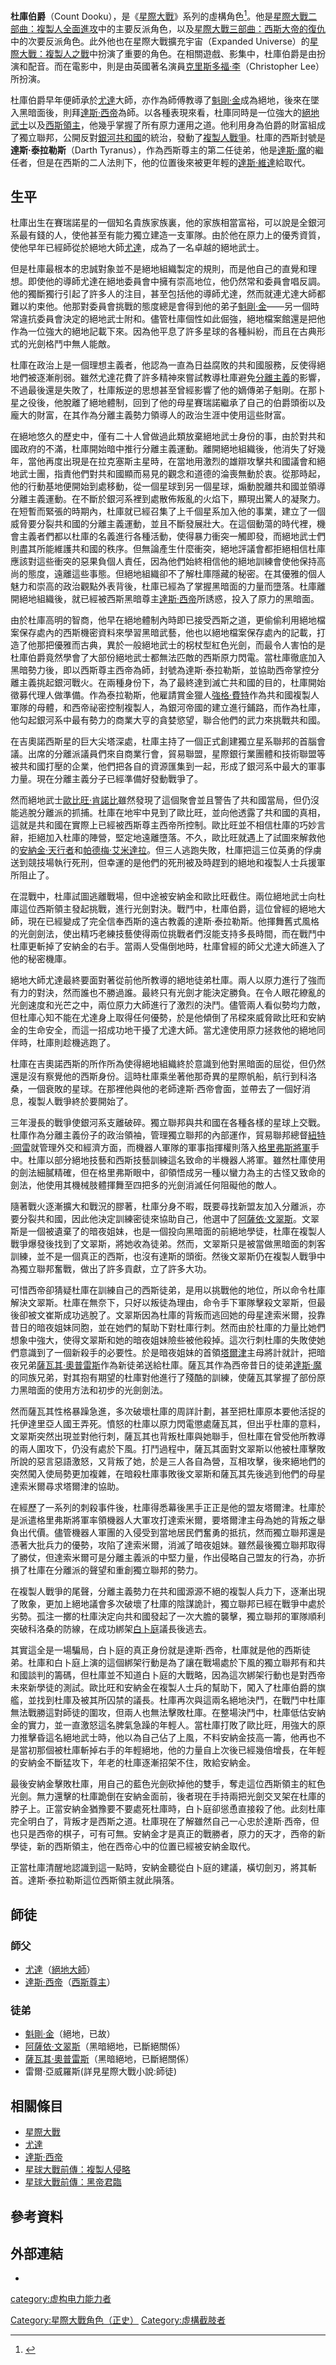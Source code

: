 {{noteTA
|G1=StarWars
}}
{{Infobox Star Wars character
| name = 杜庫伯爵 '''/'''達斯·泰拉勒斯<br/>Count Dooku '''/''' Darth Tyranus
| source = [[星際大戰|星際大戰]]
| image =
| size = 250px
| caption =
| first = [[星際大戰二部曲：複製人全面進攻|複製人全面進攻]]
| last = [[星際大戰三部曲：西斯大帝的復仇|西斯大帝的復仇]]
| portrayer = [[克里斯多福·李|克里斯多福·李]]（II，III）
| voiceactor =
| occupation = [[絕地武士|絕地武士]]（曾經）<small></small><br />[[西斯_(星際大戰)|西斯領主]]<br />獨立聯邦首領<br />賽瑞諾伯爵
| planet = 賽瑞諾
| affiliation = [[銀河共和國|銀河共和國]]<small>（已脫離）</small><br />[[絕地議會|絕地議會]]<small>（已脫離）</small><br />[[西斯_(星際大戰)|西斯組織]]<br />獨立聯邦
| species = 人類
| gender = 男性
| family =
}}

'''杜庫伯爵'''（Count Dooku），是《[[星際大戰|星際大戰]]》系列的虛構角色<ref>{{cite web|publisher=[[Star_Wars_Databank|Star Wars Databank]]|title=Count Dooku|url=http://www.starwars.com/databank/count-dooku|accessdate=2015年11月3日|language=en|archive-date=2021年2月25日|archive-url=https://web.archive.org/web/20210225090811/https://www.starwars.com/databank/count-dooku|dead-url=no}}</ref>。他是[[星際大戰二部曲：複製人全面進攻|星際大戰二部曲：複製人全面進攻]]中的主要反派角色，以及[[星際大戰三部曲：西斯大帝的復仇|星際大戰三部曲：西斯大帝的復仇]]中的次要反派角色。此外他也在星際大戰擴充宇宙（Expanded Universe）的[[星際大戰：複製人之戰_(3D動畫影集)|星際大戰：複製人之戰]]中扮演了重要的角色。在相關遊戲、影集中，杜庫伯爵是由{{le|柯瑞·伯頓|Corey Burton}}扮演和配音。而在電影中，則是由英國著名演員[[克里斯多福·李|克里斯多福·李]]（Christopher Lee）所扮演。

杜庫伯爵早年便師承於[[尤達|尤達]]大師，亦作為師傅教導了[[魁剛·金|魁剛·金]]成為絕地，後來在墜入黑暗面後，則拜[[達斯·西帝|達斯·西帝]]為師。以各種表現來看，杜庫同時是一位強大的[[絕地武士|絕地武士]]以及[[西斯_(星際大戰)|西斯領主]]，他幾乎掌握了所有原力運用之道。他利用身為伯爵的財富組成了獨立聯邦，公開反對[[銀河共和國|銀河共和國]]的統治，發動了[[複製人戰爭|複製人戰爭]]。杜庫的西斯封號是'''達斯·泰拉勒斯'''（Darth Tyranus），作為西斯尊主的第二任徒弟，他是[[達斯·魔|達斯·魔]]的繼任者，但是在西斯的二人法則下，他的位置後來被更年輕的[[達斯·維達|達斯·維達]]給取代。

== 生平 ==
杜庫出生在賽瑞諾星的一個知名貴族家族裏，他的家族相當富裕，可以說是全銀河系最有錢的人，使他甚至有能力獨立建造一支軍隊。由於他在原力上的優秀資質，使他早年已經師從於絕地大師[[尤達|尤達]]，成為了一名卓越的絕地武士。

但是杜庫最根本的忠誠對象並不是絕地組織製定的規則，而是他自己的直覺和理想。即使他的導師尤達在絕地委員會中擁有崇高地位，他仍然常和委員會唱反調。他的獨斷獨行引起了許多人的注目，甚至包括他的導師尤達，然而就連尤達大師都難以約束他。他那對委員會挑戰的態度總是會得到他的弟子[[魁剛·金|魁剛·金]]——另一個時常違抗委員會決定的絕地武士附和。儘管杜庫個性如此倔強，絕地檔案館還是把他作為一位強大的絕地記載下來。因為他平息了許多星球的各種糾紛，而且在古典形式的光劍格鬥中無人能敵。

杜庫在政治上是一個理想主義者，他認為一直為日益腐敗的共和國服務，反使得絕地們被逐漸削弱。雖然尤達花費了許多精神來嘗試教導杜庫避免[[分離主義|分離主義]]的影響，不過最後還是失敗了，杜庫叛逆的思想甚至曾經影響了他的嫡傳弟子魁剛。在那卜星之役後，他脫離了絕地體制，回到了他的母星賽瑞諾繼承了自己的伯爵頭銜以及龐大的財富，在其作為分離主義勢力領導人的政治生涯中使用這些財富。

在絕地悠久的歷史中，僅有二十人曾做過此類放棄絕地武士身份的事，由於對共和國政府的不滿，杜庫開始暗中推行分離主義運動。離開絕地組織後，他消失了好幾年，當他再度出現是在拉克塞斯主星時，在當地用激烈的雄辯攻擊共和國議會和絕地武士團，指責他們對共和國顯而易見的觀念和道德的淪喪無動於衷。從那時起，他的行動基地便開始到處移動，從一個星球到另一個星球，煽動脫離共和國並領導分離主義運動。在不斷於銀河系裡到處散佈叛亂的火焰下，顯現出驚人的凝聚力。在短暫而緊張的時期內，杜庫就已經召集了上千個星系加入他的事業，建立了一個威脅要分裂共和國的分離主義運動，並且不斷發展壯大。在這個動蕩的時代裡，機會主義者們都以杜庫的名義進行各種活動，使得暴力衝突一觸即發，而絕地武士們則盡其所能維護共和國的秩序。但無論產生什麼衝突，絕地評議會都拒絕相信杜庫應該對這些衝突的惡果負個人責任，因為他們始終相信他的絕地訓練會使他保持高尚的態度，遠離這些事態。但絕地組織卻不了解杜庫隱藏的秘密。在其優雅的個人魅力和崇高的政治觀點外表背後，杜庫已經為了掌握黑暗面的力量而墮落。杜庫離開絕地組織後，就已經被西斯黑暗尊主[[達斯·西帝|達斯·西帝]]所誘惑，投入了原力的黑暗面。

由於杜庫高明的智商，他早在絕地體制內時即已接受西斯之道，更偷偷利用絕地檔案保存處內的西斯機密資料來學習黑暗武藝，他也以絕地檔案保存處內的記載，打造了他那把優雅而古典，異於一般絕地武士的柺杖型紅色光劍，而最令人害怕的是杜庫伯爵竟然學會了大部份絕地武士都無法匹敵的西斯原力閃電。當杜庫徹底加入黑暗勢力後，即以西斯尊主西帝為師，封號為達斯‧泰拉勒斯，並協助西帝掌控分離主義挑起銀河戰火。在兩種身份下，為了最終達到滅亡共和國的目的，杜庫開始徵募代理人做準備。作為泰拉勒斯，他雇請賞金獵人[[強格·費特|強格·費特]]作為共和國複製人軍隊的母體，和西帝祕密控制複製人，為銀河帝國的建立進行鋪路，而作為杜庫，他勾起銀河系中最有勢力的商業大亨的貪婪慾望，聯合他們的武力來挑戰共和國。

在吉奧諾西斯星的巨大尖塔深處，杜庫主持了一個正式創建獨立星系聯邦的首腦會議。出席的分離派議員們來自商業行會，貿易聯盟，星際銀行業團體和技術聯盟等被共和國打壓的企業，他們把各自的資源匯集到一起，形成了銀河系中最大的軍事力量。現在分離主義分子已經準備好發動戰爭了。

然而絕地武士[[歐比旺·肯諾比|歐比旺·肯諾比]]雖然發現了這個聚會並且警告了共和國當局，但仍沒能逃脫分離派的抓捕。杜庫在地牢中見到了歐比旺，並向他透露了共和國的真相，這就是共和國在實際上已經被西斯尊主西帝所控制。歐比旺並不相信杜庫的巧妙言辭，拒絕加入杜庫的陣營，堅定地遠離墮落。不久，歐比旺就遇上了試圖來解救他的[[安納金·天行者|安納金·天行者]]和[[帕德梅·艾米達拉|帕德梅·艾米達拉]]。但三人逃跑失敗，杜庫把這三位英勇的俘虜送到競技場執行死刑，但幸運的是他們的死刑被及時趕到的絕地和複製人士兵援軍所阻止了。

在混戰中，杜庫試圖逃離戰場，但中途被安納金和歐比旺截住。兩位絕地武士向杜庫這位西斯領主發起挑戰，進行光劍對決。戰鬥中，杜庫伯爵，這位曾經的絕地大師，現在已經變成了完全信奉西斯的遠古教義的達斯·泰拉勒斯。他揮舞舊式風格的光劍劍法，使出精巧老練技藝使得兩位挑戰者們沒能支持多長時間，而在戰鬥中杜庫更斬掉了安納金的右手。當兩人受傷倒地時，杜庫曾經的師父尤達大師進入了他的秘密機庫。

絕地大師尤達最終要面對著從前他所教導的絕地徒弟杜庫。兩人以原力進行了強而有力的對決，然而誰也不勝過誰。最終只有光劍才能決定勝負。在令人眼花繚亂的光劍速度和光芒之中，兩位原力大師進行了激烈的決鬥。儘管兩人看似勢均力敵，但杜庫心知不能在尤達身上取得任何優勢，於是他傾倒了吊樑來威脅歐比旺和安納金的生命安全，而這一招成功地干擾了尤達大師。當尤達使用原力拯救他的絕地同伴時，杜庫則趁機逃跑了。

杜庫在吉奧諾西斯的所作所為使得絕地組織終於意識到他對黑暗面的屈從，但仍然還是沒有察覺他的西斯身份。這時杜庫乘坐著他那奇異的星際帆船，航行到科洛桑，一個衰敗的星球。在那裡他與他的老師達斯·西帝會面，並帶去了一個好消息，複製人戰爭終於要開始了。

三年漫長的戰爭使銀河系支離破碎。獨立聯邦與共和國在各種各樣的星球上交戰。杜庫作為分離主義份子的政治領袖，管理獨立聯邦的內部運作，貿易聯邦總督[[紐特·岡雷|紐特·岡雷]]就管理外交和經濟方面，而機器人軍隊的軍事指揮權則落入[[格里弗斯將軍|格里弗斯將軍]]手中。杜庫以部分絕地技藝和西斯技藝訓練這名致命的半機器人將軍。雖然杜庫使用的劍法細膩精確，但在格里弗斯眼中，卻領悟成另一種以蠻力為主的古怪又致命的劍法，他使用其機械肢體揮舞至四把多的光劍消滅任何阻礙他的敵人。

隨著戰火逐漸擴大和戰況的膠著，杜庫分身不暇，既要尋找新盟友加入分離派，亦要分裂共和國，因此他決定訓練密徒來協助自己，他選中了[[星球大戰角色列表|阿薩依·文翠斯]]。文翠斯是一個被遺棄了的暗夜姐妹，也是一個投向黑暗面的前絕地學徒，杜庫在複製人戰爭爆發後找到了文翠斯，將她收為徒弟。然而，文翠斯只是被當做黑暗面的刺客訓練，並不是一個真正的西斯，也沒有達斯的頭銜。然後文翠斯仍在複製人戰爭中為獨立聯邦奮戰，做出了許多貢獻，立了許多大功。

可惜西帝卻猜疑杜庫在訓練自己的西斯徒弟，是用以挑戰他的地位，所以命令杜庫解決文翠斯。杜庫在無奈下，只好以叛徒為理由，命令手下軍隊擊殺文翠斯，但最後卻被文崔斯成功逃脫了。文翠斯因為杜庫的背叛而逃回她的母星達索米爾，投靠昔日的暗夜姐妹同胞，並在她們的幫助下對杜庫行刺。然而由於杜庫的力量比她們想象中強大，使得文翠斯和她的暗夜姐妹險些被他殺掉。這次行刺杜庫的失敗使她們意識到了一個新殺手的必要性。於是暗夜姐妹的首領[[星球大戰角色列表|塔爾津]]主母將計就計，把暗夜兄弟[[星球大戰角色列表|薩瓦其·奧普雷斯]]作為新徒弟送給杜庫。薩瓦其作為西帝昔日的徒弟[[達斯·魔|達斯·魔]]的同族兄弟，對其抱有期望的杜庫對他進行了殘酷的訓練，使薩瓦其掌握了部份原力黑暗面的使用方法和初步的光劍劍法。

然而薩瓦其性格暴躁急進，多次破壞杜庫的周詳計劃，甚至把杜庫原本要他活捉的托伊達里亞人國王弄死。憤怒的杜庫以原力閃電懲處薩瓦其，但出乎杜庫的意料，文翠斯突然出現並對他行刺，薩瓦其也背叛杜庫與她聯手，但杜庫在曾受他所教導的兩人圍攻下，仍没有處於下風。打鬥過程中，薩瓦其面對文翠斯以他被杜庫擊敗所說的惡言惡語激怒，又背叛了她，於是三人各自為營，互相攻擊，後來絕地們的突然闖入使局勢更加複雜，在暗殺杜庫事敗後文翠斯和薩瓦其先後逃到他們的母星達索米爾尋求塔爾津的協助。

在經歷了一系列的刺殺事件後，杜庫得悉幕後黑手正正是他的盟友塔爾津。杜庫於是派遣格里弗斯將軍率領機器人大軍攻打達索米爾，要塔爾津主母為她的背叛之舉負出代價。儘管機器人軍團的入侵受到當地居民們奮勇的抵抗，然而獨立聯邦還是憑著大批兵力的優勢，攻陷了達索米爾，消滅了暗夜姐妹。雖然最後獨立聯邦取得了勝仗，但達索米爾可是分離主義派的中堅力量，作出侵略自己盟友的行為，亦折損了杜庫在分離派的聲望和重創獨立聯邦的勢力。

在複製人戰爭的尾聲，分離主義勢力在共和國源源不絕的複製人兵力下，逐漸出現了敗象，更加上絕地議會多次破壞了杜庫的陰謀詭計，獨立聯邦已經在戰爭中處於劣勢。孤注一擲的杜庫決定向共和國發起了一次大膽的襲擊，獨立聯邦的軍隊順利突破科洛桑的防線，在成功綁架[[白卜庭|白卜庭]]議長後逃去。

其實這全是一場騙局，白卜庭的真正身份就是達斯·西帝，杜庫就是他的西斯徒弟。杜庫和白卜庭上演的這個綁架行動是為了讓在戰場處於下風的獨立聯邦有和共和國談判的籌碼，但杜庫並不知道白卜庭的大戰略，因為這次綁架行動也是對西帝未來新學徒的測試。歐比旺和安納金在複製人士兵的幫助下，闖入了杜庫伯爵的旗艦，並找到杜庫及被其所囚禁的議長。杜庫再次與這兩名絕地決鬥，在戰鬥中杜庫無法戰勝這對師徒的圍攻，但兩人也無法擊敗杜庫。在整場決鬥中，杜庫低估安納金的實力，並一直激怒這名脾氣急躁的年輕人。當杜庫打敗了歐比旺，用強大的原力推擊昏這名絕地武士時，他以為自己佔了上風，不料安納金技高一籌，他再也不是當初那個被杜庫斬掉右手的年輕絕地，他的力量自上次後已經幾倍增長，在年輕的安納金不斷猛攻下，年老的杜庫逐漸招架不住，敗給安納金。

最後安納金擊敗杜庫，用自己的藍色光劍砍掉他的雙手，奪走這位西斯領主的紅色光劍。無力還擊的杜庫跪倒在安納金面前，後者現在手持兩把光劍交叉架在杜庫的脖子上。正當安納金猶豫要不要處死杜庫時，白卜庭卻慫恿直接殺了他。此刻杜庫完全明白了，背叛才是西斯之道。杜庫現在了解雖然自己一心忠於達斯·西帝，但也只是西帝的棋子，可有可無。安納金才是真正的戰勝者，原力的天才，西帝的新學徒，新的西斯領主，他在西帝心中的位置已經被安納金取代。

正當杜庫清醒地認識到這一點時，安納金聽從白卜庭的建議，橫切劍刃，將其斬首。達斯·泰拉勒斯這位西斯領主就此隕落。

==師徒==
===師父===
*[[尤達|尤達]]（[[絕地大師|絕地大師]]）
*[[達斯·西帝|達斯·西帝]]（[[西斯|西斯尊主]]）

===徒弟===
*[[魁剛·金|魁剛·金]]（絕地，已故）
*[[星球大戰角色列表|阿薩依·文翠斯]]（黑暗絕地，已斷絕關係）
*[[星球大戰角色列表|薩瓦其·奧普雷斯]]（黑暗絕地，已斷絕關係）
*雷爾·亞威羅斯(詳見星際大戰小說:師徒)

== 相關條目 ==
{{Portal|星際大戰}}
*[[星際大戰|星際大戰]]
*[[尤達|尤達]] 
*[[達斯·西帝|達斯·西帝]]
*[[星球大戰前傳：複製人侵略|星球大戰前傳：複製人侵略]]
*[[星球大戰前傳：黑帝君臨|星球大戰前傳：黑帝君臨]]

== 參考資料 ==
{{Reflist}}

== 外部連結 ==
* {{en}}{{sww|Dooku|杜庫}}

{{星際大戰宇宙}}

{{DEFAULTSORT:Dooku,Count}}
[[Category:星際大戰角色（正史）|Category:星際大戰角色（正史）]]
[[category:虚构电力能力者|category:虚构电力能力者]]
[[Category:虛構截肢者|Category:虛構截肢者]]